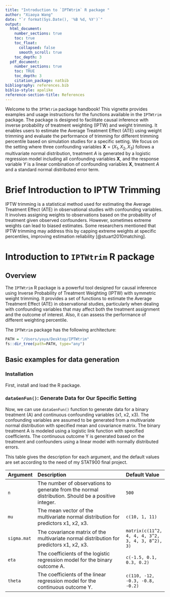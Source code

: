 ```yaml
---
title: "Introduction to `IPTWtrim` R package "
author: "Xiaoya Wang"
date: "`r format(Sys.Date(), '%B %d, %Y')`"
output: 
  html_document:
    number_sections: true
    toc: true
    toc_float:
      collapsed: false
      smooth_scroll: true
    toc_depth: 3
  pdf_document:
    number_sections: true
    toc: TRUE
    toc_depth: 3
    citation_package: natbib
bibliography: references.bib
biblio-style: apalike
reference-section-title: References
---
```


Welcome to the `IPTWtrim` package handbook! This vignette provides examples and usage instructions for the functions available in the `IPTWtrim` package. The package is designed to facilitate causal inference with inverse probability of treatment weighting (IPTW) and weight trimming. It enables users to estimate the Average Treatment Effect (ATE) using weight trimming and evaluate the performance of trimming for different trimming percentile based on simulation studies for a specific setting. We focus on the setting where three confounding variables $\mathbf{X}=(X_1, X_2, X_3)$ follows a multivariate normal distribution, treatment $A$ is generated by a logistic regression model including all confounding variables $\textbf{X}$, and the response variable $Y$ is a linear combination of confounding variables $\textbf{X}$, treatment $A$ and a standard normal distributed error term.

# Brief Introduction to IPTW Trimming

IPTW trimming is a statistical method used for estimating the Average Treatment Effect (ATE) in observational studies with confounding variables. It involves assigning weights to observations based on the probability of treatment given observed confounders. However, sometimes extreme weights can lead to biased estimates. Some researchers mentioned that IPTW trimming may address this by capping extreme weights at specific percentiles, improving estimation reliability [@stuart2010matching]. 


# Introduction to `IPTWtrim` R package


## Overview

The `IPTWtrim` R package is a powerful tool designed for causal inference using Inverse Probability of Treatment Weighting (IPTW) with symmetric weight trimming. It provides a set of functions to estimate the Average Treatment Effect (ATE) in observational studies, particularly when dealing with confounding variables that may affect both the treatment assignment and the outcome of interest. Also, it can assess the performance of different weighting percentile. 

The `IPTWtrim` package has the following architecture: 
```r
PATH = "/Users/yaya/Desktop/IPTWtrim"
fs::dir_tree(path=PATH, type="any")
```

## Basic examples for data generation 
### Installation
First, install and load the R package.

### `dataGenFun()`: Generate Data for Our Specific Setting

Now, we can use `dataGenFun()` function to generate data for a binary treatment (A) and continuous confounding variables (x1, x2, x3). The confounding variables are assumed to be generated from a multivariate normal distribution with specified mean and covariance matrix. The binary treatment A is modeled using a logistic link function with specified coefficients. The continuous outcome Y is generated based on the treatment and confounders using a linear model with normally distributed errors. 

This table gives the description for each argument, and the default values are set according to the need of my STAT900 final project.

| Argument    | Description                                                                                           | Default Value     |
|:------------|:------------------------------------------------------------------------------------------------------|:------------------|
| `n`         | The number of observations to generate from the normal distribution. Should be a positive integer.  | `500`               |
| `mu`        | The mean vector of the multivariate normal distribution for predictors x1, x2, x3.                 | `c(10, 1, 11)`    |
| `sigma.mat` | The covariance matrix of the multivariate normal distribution for predictors x1, x2, x3.           | `matrix(c(11^2, 4, 4, 4, 3^2, 3, 4, 3, 8^2), 3)`         |
| `eta`       | The coefficients of the logistic regression model for the binary outcome A.                        | `c(-1.5, 0.1, 0.3, 0.2)` |
| `theta`     | The coefficients of the linear regression model for the continuous outcome Y.                       | `c(110, -12, -0.3, -0.8, -0.2)` |



